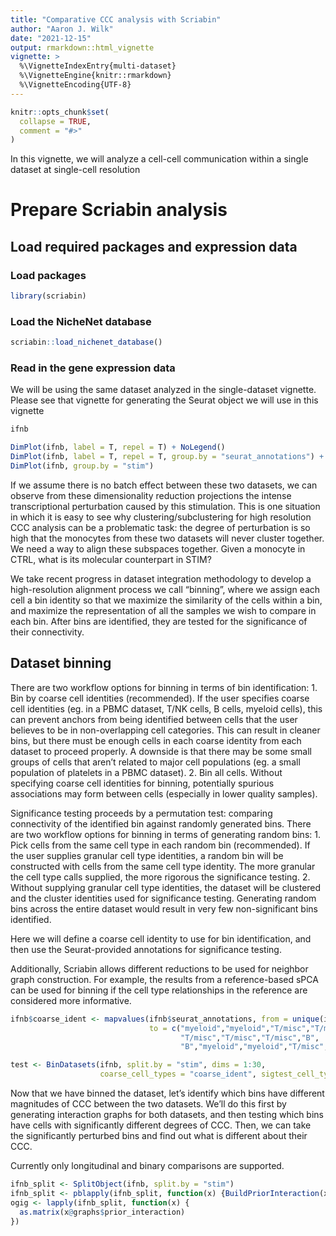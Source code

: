 ```yaml
---
title: "Comparative CCC analysis with Scriabin"
author: "Aaron J. Wilk"
date: "2021-12-15"
output: rmarkdown::html_vignette
vignette: >
  %\VignetteIndexEntry{multi-dataset}
  %\VignetteEngine{knitr::rmarkdown}
  %\VignetteEncoding{UTF-8}
---
```


```r
knitr::opts_chunk$set(
  collapse = TRUE,
  comment = "#>"
)
```

In this vignette, we will analyze a cell-cell communication within a single dataset at single-cell resolution

# Prepare Scriabin analysis

## Load required packages and expression data

### Load packages

```r
library(scriabin)
```

### Load the NicheNet database

```r
scriabin::load_nichenet_database()
```


### Read in the gene expression data

We will be using the same dataset analyzed in the single-dataset vignette. Please see that vignette for generating the Seurat object we will use in this vignette

```r
ifnb

DimPlot(ifnb, label = T, repel = T) + NoLegend()
DimPlot(ifnb, label = T, repel = T, group.by = "seurat_annotations") + NoLegend()
DimPlot(ifnb, group.by = "stim")
```

If we assume there is no batch effect between these two datasets, we can observe from these dimensionality reduction projections the intense transcriptional perturbation caused by this stimulation. This is one situation in which it is easy to see why clustering/subclustering for high resolution CCC analysis can be a problematic task: the degree of perturbation is so high that the monocytes from these two datasets will never cluster together. We need a way to align these subspaces together. Given a monocyte in CTRL, what is its molecular counterpart in STIM? 

We take recent progress in dataset integration methodology to develop a high-resolution alignment process we call "binning", where we assign each cell a bin identity so that we maximize the similarity of the cells within a bin, and maximize the representation of all the samples we wish to compare in each bin. After bins are identified, they are tested for the significance of their connectivity.

## Dataset binning

There are two workflow options for binning in terms of bin identification:
 1. Bin by coarse cell identities (recommended). If the user specifies coarse cell identities (eg. in a PBMC dataset, T/NK cells, B cells, myeloid cells), this can prevent anchors from being identified between cells that the user believes to be in non-overlapping cell categories. This can result in cleaner bins, but there must be enough cells in each coarse identity from each dataset to proceed properly. A downside is that there may be some small groups of cells that aren't related to major cell populations (eg. a small population of platelets in a PBMC dataset). 
 2. Bin all cells. Without specifying coarse cell identities for binning, potentially spurious associations may form between cells (especially in lower quality samples). 
 
Significance testing proceeds by a permutation test: comparing connectivity of the identified bin against randomly generated bins. There are two workflow options for binning in terms of generating random bins:
 1. Pick cells from the same cell type in each random bin (recommended). If the user supplies granular cell type identities, a random bin will be constructed with cells from the same cell type identity. The more granular the cell type calls supplied, the more rigorous the significance testing.
 2. Without supplying granular cell type identities, the dataset will be clustered and the cluster identities used for significance testing. Generating random bins across the entire dataset would result in very few non-significant bins identified.
 
Here we will define a coarse cell identity to use for bin identification, and then use the Seurat-provided annotations for significance testing. 

Additionally, Scriabin allows different reductions to be used for neighbor graph construction. For example, the results from a reference-based sPCA can be used for binning if the cell type relationships in the reference are considered more informative. 

```r
ifnb$coarse_ident <- mapvalues(ifnb$seurat_annotations, from = unique(ifnb$seurat_annotations),
                               to = c("myeloid","myeloid","T/misc","T/misc",
                                      "T/misc","T/misc","T/misc","B",
                                      "B","myeloid","myeloid","T/misc","T/misc"))

test <- BinDatasets(ifnb, split.by = "stim", dims = 1:30, 
                    coarse_cell_types = "coarse_ident", sigtest_cell_types = "seurat_annotations")
```

Now that we have binned the dataset, let's identify which bins have different magnitudes of CCC between the two datasets. We'll do this first by generating interaction graphs for both datasets, and then testing which bins have cells with significantly different degrees of CCC. Then, we can take the significantly perturbed bins and find out what is different about their CCC. 

Currently only longitudinal and binary comparisons are supported. 

```r
ifnb_split <- SplitObject(ifnb, split.by = "stim")
ifnb_split <- pblapply(ifnb_split, function(x) {BuildPriorInteraction(x, correct.depth = F)})
ogig <- lapply(ifnb_split, function(x) {
  as.matrix(x@graphs$prior_interaction)
})
```



